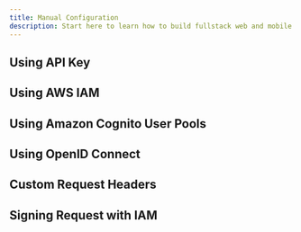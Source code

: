 ```yaml
---
title: Manual Configuration
description: Start here to learn how to build fullstack web and mobile apps with Amplify
---
```



## Using API Key
## Using AWS IAM
## Using Amazon Cognito User Pools
## Using OpenID Connect

## Custom Request Headers
## Signing Request with IAM